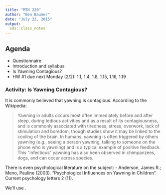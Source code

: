 ```yaml
---
title: "MTH 220"
author: "Ben Baumer"
date: "July 22, 2015"
output:
  sds::class_notes
---
```


## Agenda

- Questionnaire
- Introduction and syllabus
- Is Yawning Contagious?
- HW #1 due next Monday (2/2): 1.1, 1.4, 1.8, 1.15, 1.16, 1.19

### Activity: Is Yawning Contagious?

It is commonly believed that yawning is contagious. According to the Wikipedia:

> Yawning in adults occurs most often immediately before and after sleep, during tedious activities and as a result of its contagiousness, and is commonly associated with tiredness, stress, overwork, lack of stimulation and boredom, though studies show it may be linked to the cooling of the brain. In humans, yawning is often triggered by others yawning (e.g., seeing a person yawning, talking to someone on the phone who is yawning) and is a typical example of positive feedback. This "infectious" yawning has also been observed in chimpanzees, dogs, and can occur across species.


There is even psychological literature on the subject:
- Anderson, James R.; Meno, Pauline (2003). "Psychological Influences on Yawning in Children". Current psychology letters 2 (11).

We'll use \R.
